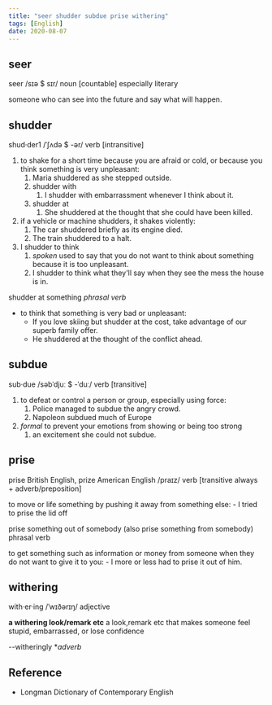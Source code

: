 ```yaml
---
title: "seer shudder subdue prise withering"
tags: [English]
date: 2020-08-07
---
```


## seer

seer /sɪə $ sɪr/ noun [countable] especially literary

someone who can see into the future and say what will happen.

## shudder

shud·der1 /ˈʃʌdə $ -ər/ verb [intransitive]

1. to shake for a short time because you are afraid or cold, or because you think
   something is very unpleasant:
   1. Maria shuddered as she stepped outside.
   2. shudder with
      1. I shudder with embarrassment whenever I think about it.
   3. shudder at
      1. She shuddered at the thought that she could have been killed.
2. if a vehicle or machine shudders, it shakes violently:
   1. The car shuddered briefly as its engine died.
   2. The train shuddered to a halt.
3. I shudder to think
   1. *spoken* used to say that you do not want to think about something because it is too
      unpleasant.
   2. I shudder to think what they'll say when they see the mess the house is in.

shudder at something *phrasal verb*

- to think that something is very bad or unpleasant:
  - If you love skiing but shudder at the cost, take advantage of our superb family offer.
  - He shuddered at the thought of the conflict ahead.

## subdue

sub·due /səbˈdjuː $ -ˈduː/ verb [transitive]

1. to defeat or control a person or group, especially using force:
   1. Police managed to subdue the angry crowd.
   2. Napoleon subdued much of Europe
2. *formal* to prevent your emotions from showing or being too strong
   1. an excitement she could not subdue.

## prise

prise British English, prize American English /praɪz/ verb [transitive always +
adverb/preposition]

to move or life something by pushing it away from something else:
    - I tried to prise the lid off

prise something out of somebody (also prise something from somebody) phrasal verb

to get something such as information or money from someone when they do not want to give
it to you:
    - I more or less had to prise it out of him.

## withering

with·er·ing /ˈwɪðərɪŋ/ adjective

**a withering look/remark etc** a look,remark etc that makes someone feel
stupid, embarrassed, or lose confidence

--witheringly **adverb*

## Reference

- Longman Dictionary of Contemporary English
